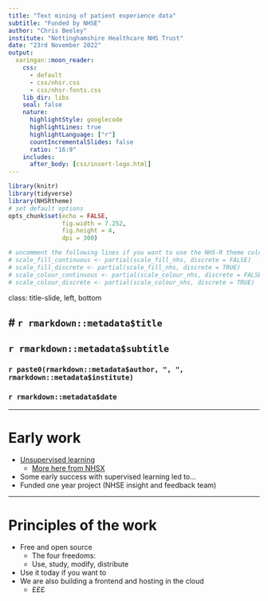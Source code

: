 ```yaml
---
title: "Text mining of patient experience data"
subtitle: "Funded by NHSE"
author: "Chris Beeley"
institute: "Nottinghamshire Healthcare NHS Trust"
date: "23rd November 2022"
output:
  xaringan::moon_reader:
    css: 
      - default
      - css/nhsr.css
      - css/nhsr-fonts.css
    lib_dir: libs
    seal: false
    nature:
      highlightStyle: googlecode
      highlightLines: true
      highlightLanguage: ["r"]
      countIncrementalSlides: false
      ratio: "16:9"
    includes:
      after_body: [css/insert-logo.html]
---
```


```r
library(knitr)
library(tidyverse)
library(NHSRtheme)
# set default options
opts_chunk$set(echo = FALSE,
               fig.width = 7.252,
               fig.height = 4,
               dpi = 300)

# uncomment the following lines if you want to use the NHS-R theme colours by default
# scale_fill_continuous <- partial(scale_fill_nhs, discrete = FALSE)
# scale_fill_discrete <- partial(scale_fill_nhs, discrete = TRUE)
# scale_colour_continuous <- partial(scale_colour_nhs, discrete = FALSE)
# scale_colour_discrete <- partial(scale_colour_nhs, discrete = TRUE)
```

class: title-slide, left, bottom

# `r rmarkdown::metadata$title`
----
## **`r rmarkdown::metadata$subtitle`**
### `r paste0(rmarkdown::metadata$author, ", ", rmarkdown::metadata$institute)`
### `r rmarkdown::metadata$date`

---

# Early work

* [Unsupervised learning](https://github.com/ChrisBeeley/naturallanguageprocessing)
  * [More here from NHSX](https://github.com/nhsx/stm-survey-text)
* Some early success with supervised learning led to...
* Funded one year project (NHSE insight and feedback team)

---

# Principles of the work

* Free and open source
  * The four freedoms:
  * Use, study, modify, distribute
* Use it today if you want to
* We are also building a frontend and hosting in the cloud
  * £££
